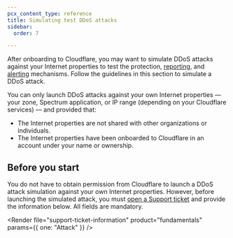 ```yaml
---
pcx_content_type: reference
title: Simulating test DDoS attacks
sidebar:
  order: 7

---
```



After onboarding to Cloudflare, you may want to simulate DDoS attacks against your Internet properties to test the protection, [reporting](/ddos-protection/reference/reports/), and [alerting](/ddos-protection/reference/alerts/) mechanisms. Follow the guidelines in this section to simulate a DDoS attack.

You can only launch DDoS attacks against your own Internet properties — your zone, Spectrum application, or IP range (depending on your Cloudflare services) — and provided that:

* The Internet properties are not shared with other organizations or individuals.
* The Internet properties have been onboarded to Cloudflare in an account under your name or ownership.

## Before you start

You do not have to obtain permission from Cloudflare to launch a DDoS attack simulation against your own Internet properties. However, before launching the simulated attack, you must [open a Support ticket](/support/contacting-cloudflare-support/) and provide the information below. All fields are mandatory.

<Render file="support-ticket-information" product="fundamentals" params={{ one: "Attack" }} />

